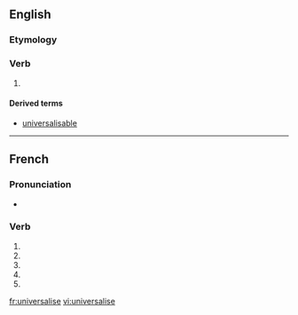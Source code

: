 {{also|universalisé}}
==English==

===Etymology===
{{suffix|universal|ise|lang=en}}

===Verb===
{{en-verb|universalis|es}}

# {{alternative spelling of|universalize|lang=en}}

====Derived terms====
* [[universalisable]]

----

==French==

===Pronunciation===
* {{homophones|lang=fr|universalisent|universalises}}

===Verb===
{{fr-verb-form}}

# {{conjugation of|universaliser||1|s|pres|ind|lang=fr}}
# {{conjugation of|universaliser||3|s|pres|ind|lang=fr}}
# {{conjugation of|universaliser||1|s|pres|sub|lang=fr}}
# {{conjugation of|universaliser||3|s|pres|sub|lang=fr}}
# {{conjugation of|universaliser||2|s|imp|lang=fr}}

[[fr:universalise]]
[[vi:universalise]]